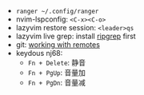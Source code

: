- `ranger ~/.config/ranger`
- nvim-lspconfig: `<C-x><C-o>`
- lazyvim restore session: `<leader>qs`
- lazyvim live grep: install [ripgrep](https://github.com/BurntSushi/ripgrep) first
- git: [working with remotes](https://git-scm.com/book/en/v2/Git-Basics-Working-with-Remotes)
- keydous nj68:
  - `Fn + Delete`: 静音
  - `Fn + PgUp`: 音量加
  - `Fn + PgDn`: 音量减
